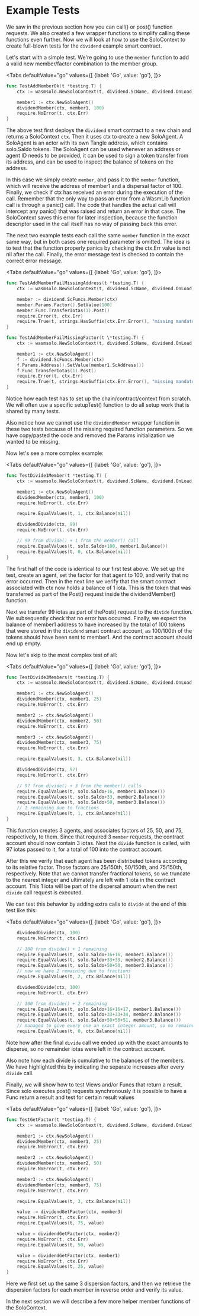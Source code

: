 
# Example Tests

We saw in the previous section how you can call() or post() function requests. We also
created a few wrapper functions to simplify calling these functions even further. Now we
will look at how to use the SoloContext to create full-blown tests for the
`dividend` example smart contract.

Let's start with a simple test. We're going to use the `member` function to add a valid
new member/factor combination to the member group.

<Tabs defaultValue="go"
    values={[
        {label: 'Go', value: 'go'},
    ]}>

<TabItem value="go">

```go
func TestAddMemberOk(t *testing.T) {
    ctx := wasmsolo.NewSoloContext(t, dividend.ScName, dividend.OnLoad)

    member1 := ctx.NewSoloAgent()
    dividendMember(ctx, member1, 100)
    require.NoError(t, ctx.Err)
}
```

</TabItem>
</Tabs>

The above test first deploys the `dividend` smart contract to a new chain and returns a
SoloContext `ctx`. Then it uses ctx to create a new SoloAgent. A SoloAgent is an actor
with its own Tangle address, which contains solo.Saldo tokens. The SoloAgent can be used
whenever an address or agent ID needs to be provided, it can be used to sign a token
transfer from its address, and can be used to inspect the balance of tokens on the
address.

In this case we simply create `member`, and pass it to the `member` function, which will
receive the address of member1 and a dispersal factor of 100. Finally, we check if ctx has
received an error during the execution of the call. Remember that the only way to pass an
error from a WasmLib function call is through a panic() call. The code that handles the
actual call will intercept any panic() that was raised and return an error in that case.
The SoloContext saves this error for later inspection, because the function descriptor
used in the call itself has no way of passing back this error.

The next two example tests each call the same `member` function in the exact same way, but
in both cases one required parameter is omitted. The idea is to test that the function
properly panics by checking the ctx.Err value is not nil after the call. Finally, the
error message text is checked to contain the correct error message.

<Tabs defaultValue="go"
      values={[
          {label: 'Go', value: 'go'},
      ]}>

<TabItem value="go">

```go
func TestAddMemberFailMissingAddress(t *testing.T) {
    ctx := wasmsolo.NewSoloContext(t, dividend.ScName, dividend.OnLoad)

    member := dividend.ScFuncs.Member(ctx)
    member.Params.Factor().SetValue(100)
    member.Func.TransferIotas(1).Post()
    require.Error(t, ctx.Err)
    require.True(t, strings.HasSuffix(ctx.Err.Error(), "missing mandatory address"))
}

func TestAddMemberFailMissingFactor(t \*testing.T) {
    ctx := wasmsolo.NewSoloContext(t, dividend.ScName, dividend.OnLoad)

    member1 := ctx.NewSoloAgent()
    f := dividend.ScFuncs.Member(ctx)
    f.Params.Address().SetValue(member1.ScAddress())
    f.Func.TransferIotas(1).Post()
    require.Error(t, ctx.Err)
    require.True(t, strings.HasSuffix(ctx.Err.Error(), "missing mandatory factor"))
}
```

</TabItem>
</Tabs>

Notice how each test has to set up the chain/contract/context from scratch. We will often
use a specific setupTest() function to do all setup work that is shared by many tests.

Also notice how we cannot use the `dividendMember` wrapper function in these two tests
because of the missing required function parameters. So we have copy/pasted the code and
removed the Params initialization we wanted to be missing.

Now let's see a more complex example:

<Tabs defaultValue="go"
      values={[
          {label: 'Go', value: 'go'},
      ]}>

<TabItem value="go">

```go
func TestDivide1Member(t *testing.T) {
    ctx := wasmsolo.NewSoloContext(t, dividend.ScName, dividend.OnLoad)

    member1 := ctx.NewSoloAgent()
    dividendMember(ctx, member1, 100)
    require.NoError(t, ctx.Err)

    require.EqualValues(t, 1, ctx.Balance(nil))

    dividendDivide(ctx, 99)
    require.NoError(t, ctx.Err)

    // 99 from divide() + 1 from the member() call
    require.EqualValues(t, solo.Saldo+100, member1.Balance())
    require.EqualValues(t, 0, ctx.Balance(nil))
}
```

</TabItem>
</Tabs>

The first half of the code is identical to our first test above. We set up the test,
create an agent, set the factor for that agent to 100, and verify that no error occurred.
Then in the next line we verify that the smart contract associated with ctx now holds a
balance of 1 iota. This is the token that was transferred as part of the Post() request
inside the dividendMember() function.

Next we transfer 99 iotas as part of thePost() request to the `divide` function. We
subsequently check that no error has occurred. Finally, we expect the balance of member1
address to have increased by the total of 100 tokens that were stored in the
`dividend` smart contract account, as 100/100th of the tokens should have been sent to
member1. And the contract account should end up empty.

Now let's skip to the most complex test of all:

<Tabs defaultValue="go"
      values={[
          {label: 'Go', value: 'go'},
      ]}>

<TabItem value="go">

```go
func TestDivide3Members(t *testing.T) {
    ctx := wasmsolo.NewSoloContext(t, dividend.ScName, dividend.OnLoad)

    member1 := ctx.NewSoloAgent()
    dividendMember(ctx, member1, 25)
    require.NoError(t, ctx.Err)

    member2 := ctx.NewSoloAgent()
    dividendMember(ctx, member2, 50)
    require.NoError(t, ctx.Err)

    member3 := ctx.NewSoloAgent()
    dividendMember(ctx, member3, 75)
    require.NoError(t, ctx.Err)

    require.EqualValues(t, 3, ctx.Balance(nil))

    dividendDivide(ctx, 97)
    require.NoError(t, ctx.Err)

    // 97 from divide() + 3 from the member() calls
    require.EqualValues(t, solo.Saldo+16, member1.Balance())
    require.EqualValues(t, solo.Saldo+33, member2.Balance())
    require.EqualValues(t, solo.Saldo+50, member3.Balance())
    // 1 remaining due to fractions
    require.EqualValues(t, 1, ctx.Balance(nil))
}
```

</TabItem>
</Tabs>

This function creates 3 agents, and associates factors of 25, 50, and 75, respectively, to
them. Since that required 3 `member` requests, the contract account should now contain 3
iotas. Next the `divide` function is called, with 97 iotas passed to it, for a total of
100 into the contract account.

After this we verify that each agent has been distributed tokens according to its relative
factor. Those factors are 25/150th, 50/150th, and 75/150th, respectively. Note that we
cannot transfer fractional tokens, so we truncate to the nearest integer and ultimately
are left with 1 iota in the contract account. This 1 iota will be part of the dispersal
amount when the next `divide` call request is executed.

We can test this behavior by adding extra calls to `divide` at the end of this test like
this:

<Tabs defaultValue="go"
      values={[
          {label: 'Go', value: 'go'},
      ]}>

<TabItem value="go">

```go
    dividendDivide(ctx, 100)
    require.NoError(t, ctx.Err)

    // 100 from divide() + 1 remaining
    require.EqualValues(t, solo.Saldo+16+16, member1.Balance())
    require.EqualValues(t, solo.Saldo+33+33, member2.Balance())
    require.EqualValues(t, solo.Saldo+50+50, member3.Balance())
    // now we have 2 remaining due to fractions
    require.EqualValues(t, 2, ctx.Balance(nil))

    dividendDivide(ctx, 100)
    require.NoError(t, ctx.Err)

    // 100 from divide() + 2 remaining
    require.EqualValues(t, solo.Saldo+16+16+17, member1.Balance())
    require.EqualValues(t, solo.Saldo+33+33+34, member2.Balance())
    require.EqualValues(t, solo.Saldo+50+50+51, member3.Balance())
    // managed to give every one an exact integer amount, so no remainder
    require.EqualValues(t, 0, ctx.Balance(nil))
```

</TabItem>
</Tabs>

Note how after the final `divide` call we ended up with the exact amounts to disperse,
so no remainder iotas were left in the contract account.

Also note how each divide is cumulative to the balances of the members. We have
highlighted this by indicating the separate increases after every `divide` call.

Finally, we will show how to test Views and/or Funcs that return a result. Since solo
executes post() requests synchronously it is possible to have a Func return a result and
test for certain result values

<Tabs defaultValue="go"
      values={[
          {label: 'Go', value: 'go'},
      ]}>

<TabItem value="go">

```go
func TestGetFactor(t *testing.T) {
    ctx := wasmsolo.NewSoloContext(t, dividend.ScName, dividend.OnLoad)

    member1 := ctx.NewSoloAgent()
    dividendMember(ctx, member1, 25)
    require.NoError(t, ctx.Err)

    member2 := ctx.NewSoloAgent()
    dividendMember(ctx, member2, 50)
    require.NoError(t, ctx.Err)

    member3 := ctx.NewSoloAgent()
    dividendMember(ctx, member3, 75)
    require.NoError(t, ctx.Err)

    require.EqualValues(t, 3, ctx.Balance(nil))

    value := dividendGetFactor(ctx, member3)
    require.NoError(t, ctx.Err)
    require.EqualValues(t, 75, value)

    value = dividendGetFactor(ctx, member2)
    require.NoError(t, ctx.Err)
    require.EqualValues(t, 50, value)

    value = dividendGetFactor(ctx, member1)
    require.NoError(t, ctx.Err)
    require.EqualValues(t, 25, value)
}
```

</TabItem>
</Tabs>

Here we first set up the same 3 dispersion factors, and then we retrieve the dispersion
factors for each member in reverse order and verify its value.

In the next section we will describe a few more helper member functions of the
SoloContext.
